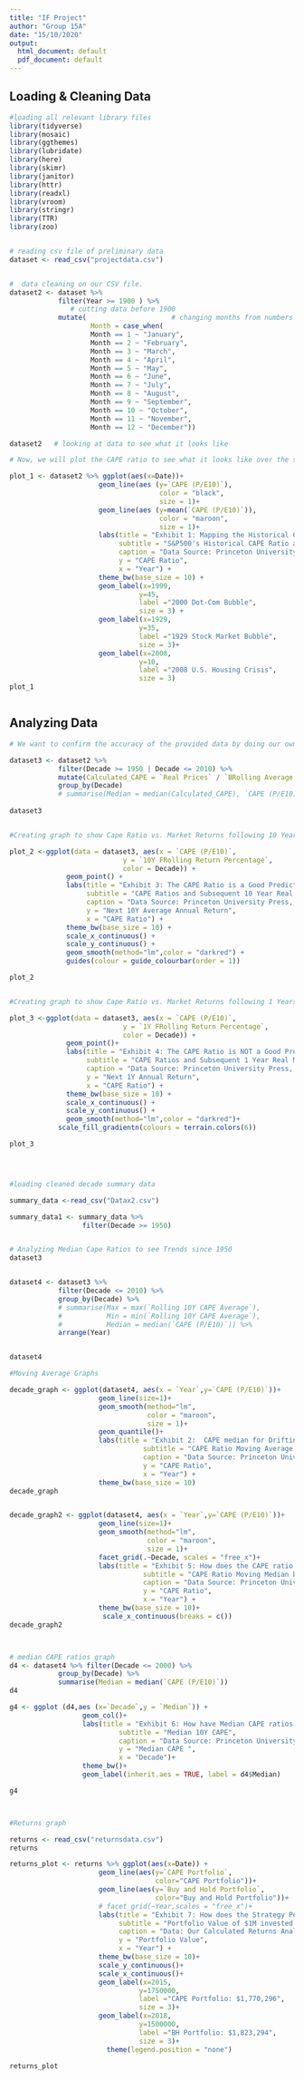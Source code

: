 ```yaml
---
title: "IF Project"
author: "Group 15A"
date: "15/10/2020"
output:
  html_document: default
  pdf_document: default
---
```




## Loading & Cleaning Data


```r

#loading all relevant library files
library(tidyverse)  
library(mosaic)
library(ggthemes)
library(lubridate)
library(here)
library(skimr)
library(janitor)
library(httr)
library(readxl)
library(vroom)
library(stringr)
library(TTR)
library(zoo)


# reading csv file of preliminary data
dataset <- read_csv("projectdata.csv")


#  data cleaning on our CSV file.
dataset2 <- dataset %>% 
            filter(Year >= 1900 ) %>%
               # cutting data before 1900
            mutate(                     # changing months from numbers to charachters
                    Month = case_when(
                    Month == 1 ~ "January",
                    Month == 2 ~ "February",
                    Month == 3 ~ "March",
                    Month == 4 ~ "April",
                    Month == 5 ~ "May",
                    Month == 6 ~ "June",
                    Month == 7 ~ "July",
                    Month == 8 ~ "August",
                    Month == 9 ~ "September",
                    Month == 10 ~ "October",
                    Month == 11 ~ "November",
                    Month == 12 ~ "December"))

dataset2   # looking at data to see what it looks like

# Now, we will plot the CAPE ratio to see what it looks like over the selected 70 year period.

plot_1 <- dataset2 %>% ggplot(aes(x=Date))+
                      geom_line(aes (y=`CAPE (P/E10)`),
                                     color = "black", 
                                     size = 1)+
                      geom_line(aes (y=mean(`CAPE (P/E10)`)),
                                     color = "maroon", 
                                     size = 1)+          
                      labs(title = "Exhibit 1: Mapping the Historical Cape Ratio", 
                           subtitle = "S&P500's Historical CAPE Ratio alongside Historical Average", 
                           caption = "Data Source: Princeton University Press, Robert J. Shiller ",
                           y = "CAPE Ratio",
                           x = "Year") +
                      theme_bw(base_size = 10) +
                      geom_label(x=1999,
                                y=45, 
                                label ="2000 Dot-Com Bubble", 
                                size = 3) +
                      geom_label(x=1929,
                                y=35, 
                                label ="1929 Stock Market Bubble", 
                                size = 3)+
                      geom_label(x=2008,
                                y=10, 
                                label ="2008 U.S. Housing Crisis", 
                                size = 3)
plot_1



```

## Analyzing Data 

```r

# We want to confirm the accuracy of the provided data by doing our own calculation on the CAPE ratio.

dataset3 <- dataset2 %>%  
            filter(Decade >= 1950 | Decade <= 2010) %>%
            mutate(Calculated_CAPE = `Real Prices` / `BRolling Average Real Earnings`) %>%
            group_by(Decade)
            # summarise(Median = median(Calculated_CAPE), `CAPE (P/E10)`,`Year`, `Decade`)
            
dataset3


#Creating graph to show Cape Ratio vs. Market Returns following 10 Years

plot_2 <-ggplot(data = dataset3, aes(x = `CAPE (P/E10)`, 
                            y = `10Y FRolling Return Percentage`, 
                            color = Decade)) +
              geom_point() +
              labs(title = "Exhibit 3: The CAPE Ratio is a Good Predictor of Long-Term Market Returns...", 
                   subtitle = "CAPE Ratios and Subsequent 10 Year Real Market Returns", 
                   caption = "Data Source: Princeton University Press, Robert J. Shiller", 
                   y = "Next 10Y Average Annual Return",
                   x = "CAPE Ratio") +
              theme_bw(base_size = 10) +
              scale_x_continuous() +
              scale_y_continuous() + 
              geom_smooth(method="lm",color = "darkred") +
              guides(colour = guide_colourbar(order = 1))

plot_2


#Creating graph to show Cape Ratio vs. Market Returns following 1 Years

plot_3 <-ggplot(data = dataset3, aes(x = `CAPE (P/E10)`, 
                            y = `1Y FRolling Return Percentage`, 
                            color = Decade)) +
              geom_point()+
              labs(title = "Exhibit 4: The CAPE Ratio is NOT a Good Predictor of Short-Term Market Returns...", 
                   subtitle = "CAPE Ratios and Subsequent 1 Year Real Market Returns", 
                   caption = "Data Source: Princeton University Press, Robert J. Shiller", 
                   y = "Next 1Y Annual Return",
                   x = "CAPE Ratio") +
              theme_bw(base_size = 10) +
              scale_x_continuous() +
              scale_y_continuous() + 
              geom_smooth(method="lm",color = "darkred")+
            scale_fill_gradientn(colours = terrain.colors(6))

plot_3





```




```r


#loading cleaned decade summary data

summary_data <-read_csv("Datax2.csv")

summary_data1 <- summary_data %>%
                  filter(Decade >= 1950)


# Analyzing Median Cape Ratios to see Trends since 1950
dataset3


dataset4 <- dataset3 %>%
            filter(Decade <= 2010) %>%
            group_by(Decade) %>%
            # summarise(Max = max(`Rolling 10Y CAPE Average`), 
            #           Min = min(`Rolling 10Y CAPE Average`), 
            #           Median = median(`CAPE (P/E10)`)) %>%
            arrange(Year)


dataset4

#Moving Average Graphs

decade_graph <- ggplot(dataset4, aes(x = `Year`,y=`CAPE (P/E10)`))+
                      geom_line(size=1)+
                      geom_smooth(method="lm", 
                                  color = "maroon", 
                                  size = 1)+
                      geom_quantile()+
                      labs(title = "Exhibit 2:  CAPE median for Drifting Valuations over the past 70 years", 
                                 subtitle = "CAPE Ratio Moving Average with Quantiles", 
                                 caption = "Data Source: Princeton University Press, Robert J. Shiller",
                                 y = "CAPE Ratio",
                                 x = "Year") +
                      theme_bw(base_size = 10)
decade_graph


decade_graph2 <- ggplot(dataset4, aes(x = `Year`,y=`CAPE (P/E10)`))+
                      geom_line(size=1)+
                      geom_smooth(method="lm", 
                                  color = "maroon", 
                                  size = 1)+
                      facet_grid(.~Decade, scales = "free_x")+
                      labs(title = "Exhibit 5: How does the CAPE ratio median change from decade to decade?", 
                                 subtitle = "CAPE Ratio Moving Median by Decades", 
                                 caption = "Data Source: Princeton University Press, Robert J. Shiller",
                                 y = "CAPE Ratio",
                                 x = "Year") +
                      theme_bw(base_size = 10)+
                       scale_x_continuous(breaks = c())
decade_graph2



# median CAPE ratios graph
d4 <- dataset4 %>% filter(Decade <= 2000) %>%
            group_by(Decade) %>%
            summarise(Median = median(`CAPE (P/E10)`)) 
d4

g4 <- ggplot (d4,aes (x=`Decade`,y = `Median`)) +
                  geom_col()+
                  labs(title = "Exhibit 6: How have Median CAPE ratios changed?", 
                           subtitle = "Median 10Y CAPE", 
                           caption = "Data Source: Princeton University Press, Robert J. Shiller ",
                           y = "Median CAPE ",
                           x = "Decade")+ 
                  theme_bw()+
                  geom_label(inherit.aes = TRUE, label = d4$Median)

g4




```

```r


#Returns graph

returns <- read_csv("returnsdata.csv")
returns

returns_plot <- returns %>% ggplot(aes(x=Date)) +
                      geom_line(aes(y=`CAPE Portfolio`, 
                                    color="CAPE Portfolio"))+
                      geom_line(aes(y=`Buy and Hold Portfolio`, 
                                    color="Buy and Hold Portfolio"))+
                      # facet_grid(~Year,scales = "free_x")+
                      labs(title = "Exhibit 7: How does the Strategy Perform?", 
                           subtitle = "Portfolio Value of $1M invested in CAPE Ratio Strategy vs. Buy & Hold Strategy", 
                           caption = "Data: Our Calculated Returns Analysis ",
                           y = "Portfolio Value",
                           x = "Year") +
                      theme_bw(base_size = 10)+
                      scale_y_continuous()+
                      scale_x_continuous()+
                      geom_label(x=2015,
                                y=1750000, 
                                label ="CAPE Portfolio: $1,770,296", 
                                size = 3)+
                      geom_label(x=2018,
                                y=1500000, 
                                label ="BH Portfolio: $1,823,294", 
                                size = 3)+ 
                        theme(legend.position = "none")

returns_plot

```